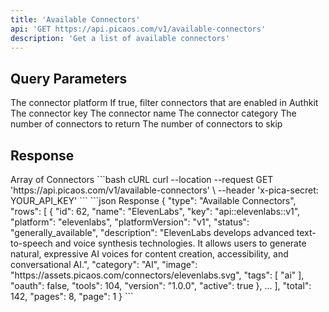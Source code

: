 ```yaml
---
title: 'Available Connectors'
api: 'GET https://api.picaos.com/v1/available-connectors'
description: 'Get a list of available connectors'
---
```


## Query Parameters

<ParamField query="platform" type="string">
  The connector platform
</ParamField>

<ParamField query="authkit" type="boolean" default="false">
  If true, filter connectors that are enabled in Authkit
</ParamField>

<ParamField query="key" type="string">
  The connector key
</ParamField>

<ParamField query="name" type="string">
  The connector name
</ParamField>

<ParamField query="category" type="string">
  The connector category
</ParamField>

<ParamField query="limit" type="number" default="20">
  The number of connectors to return
</ParamField>

<ParamField query="skip" type="number" default="0">
  The number of connectors to skip
</ParamField>

## Response

<ResponseField name="connectors" type="Connector[]">
  Array of Connectors
</ResponseField>

<RequestExample>
```bash cURL
curl --location --request GET 'https://api.picaos.com/v1/available-connectors' \
--header 'x-pica-secret: YOUR_API_KEY'
```
</RequestExample>

<ResponseExample>
```json Response
{
    "type": "Available Connectors",
    "rows": [
        {
            "id": 62,
            "name": "ElevenLabs", 
            "key": "api::elevenlabs::v1",
            "platform": "elevenlabs",
            "platformVersion": "v1",
            "status": "generally_available",
            "description": "ElevenLabs develops advanced text-to-speech and voice synthesis technologies. It allows users to generate natural, expressive AI voices for content creation, accessibility, and conversational AI.",
            "category": "AI",
            "image": "https://assets.picaos.com/connectors/elevenlabs.svg",
            "tags": [
              "ai"
            ],
            "oauth": false,
            "tools": 104,
            "version": "1.0.0",
            "active": true
        },
        ...
    ],
    "total": 142,
    "pages": 8,
    "page": 1
}
```
</ResponseExample>
